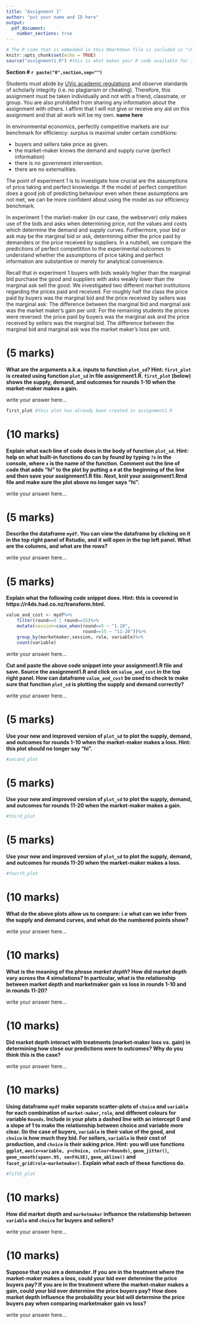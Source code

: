 ```yaml
---
title: "Assignment 1"
author: "put your name and ID here"
output: 
  pdf_document:
    number_sections: true
---
```


```r
# The R code that is embedded in this Rmarkdown file is included in "chunks": This is the first chunk of R code.
knitr::opts_chunk$set(echo = TRUE)
source("assignment1.R") #this is what makes your R code available for inclusion in this document.
```

**Section # `r paste("0",section,sep="")`**

Students must abide by  [UVic
  academic regulations](https://www.uvic.ca/calendar/undergrad/index.php#/policy/Sk_0xsM_V?bc=true&bcCurrent=08%20-%20Policy%20on%20Academic%20Integrity&bcGroup=Undergraduate%20Academic%20Regulations&bcItemType=policies)
 and observe standards of scholarly integrity
(i.e. no plagiarism or cheating). Therefore, this assignment must be
taken individually and not with a friend, classmate, or group. You are
also prohibited from sharing any information about the assignment with
others. I affirm that I will not give or receive any aid on this assignment 
and that all work will be my own. **name here**

In environmental economics, perfectly competitive markets are our
benchmark for efficiency: surplus is maximal under certain conditions:

* buyers and sellers take price as given.
* the market-maker knows the demand and supply curve (perfect
  information)
* there is no government intervention.
* there are no externalities.

The point of experiment 1 is to investigate how crucial are the
assumptions of price taking and perfect knowledge. If the model of
perfect competition does a good job of predicting behaviour even when
these assumptions are not met, we can be more confident about using
the model as our efficiency benchmark.

In experiment 1 the market-maker (in our case, the webserver)
only makes use of the bids and asks when determining price, *not*
the values and costs which determine the demand and supply
curves. Furthermore, your bid or ask may be the marginal bid or ask,
determining either the price paid by demanders or the price received
by suppliers. In a nutshell, we compare the predictions of perfect
competititon to the experimental outcomes to understand whether the
assumptions of price taking and perfect information are substantive or
merely for analytical convenience.

Recall that in experiment 1 buyers with bids weakly higher than the
marginal bid purchase the good and suppliers with asks weakly lower
than the marginal ask sell the good. We investigated two different
market institutions regarding the prices paid and received.  For
roughly half the class the price paid by buyers was the marginal bid
and the price received by sellers was the marginal ask: The difference
between the marginal bid and marginal ask was the market maker's gain
per unit.  For the remaining students the prices were reversed: the
price paid by buyers was the marginal ask and the price received by
sellers was the marginal bid. The difference between the marginal bid
and marginal ask was the market maker's loss per unit.

# (5 marks)

**What are the arguments a.k.a. inputs to function `plot_sd`? Hint: `first_plot` is created using function `plot_sd` in file assignment1.R. `first_plot` (below) shows the supply, demand, and outcomes for rounds 1-10 when the market-maker makes a gain.**

write your answer here...

```r
first_plot #this plot has already been created in assignment1.R
```

# (10 marks)

**Explain what each line of code does in the body of function `plot_sd`. Hint: help on what built-in functions do can by found by typing `?x` in the console, where `x` is the name of the function. Comment out the line of code that adds "hi" to the plot by putting a `#` at the beginning of the line and then save your assignment1.R file. Next, knit your assignment1.Rmd file and make sure the plot above no longer says "hi".** 

write your answer here...

# (5 marks)

**Describe the dataframe `mydf`. You can view the dataframe by clicking on it in the top right panel of Rstudio, and it will open in the top left panel.  What are the columns, and what are the rows?**

write your answer here...

\pagebreak

# (5 marks)

**Explain what the following code snippet does. Hint: this is covered in https://r4ds.had.co.nz/transform.html.**

```r
value_and_cost <- mydf%>% 
    filter(round==5 | round==15)%>%
    mutate(session=case_when(round==5 ~ "1-10",
                             round==15 ~ "11-20"))%>%
    group_by(marketmaker,session, role, variable)%>% 
    count(variable)
```

write your answer here...

**Cut and paste the above code snippet into your assignment1.R file and save.  Source the assignment1.R and click on `value_and_cost` in the top right panel. How can dataframe `value_and_cost` be used to check to make sure that function `plot_sd` is plotting the supply and demand correctly? ** 

write your answer here...

# (5 marks)

**Use your new and improved version of `plot_sd` to plot the supply, demand, and outcomes for rounds 1-10 when the market-maker makes a loss. Hint: this plot should no longer say "hi".** 

```r
#second_plot
```

# (5 marks)

**Use your new and improved version of `plot_sd` to plot the supply, demand, and outcomes for rounds 11-20 when the market-maker makes a gain.**

```r
#third_plot
```

# (5 marks)

**Use your new and improved version of `plot_sd` to plot the supply, demand, and outcomes for rounds 11-20 when the market-maker makes a loss.** 

```r
#fourth_plot
```

# (10 marks)

**What do the above plots allow us to compare: i.e what can we infer from the supply and demand curves, and what do the numbered points show?**

write your answer here...

# (10 marks)

**What is the meaning of the phrase *market depth*? How did market depth vary across the 4 simulations? In particular, what is the relationship between market depth and marketmaker gain vs loss in rounds 1-10 and in rounds 11-20?**

write your answer here...

# (10 marks)

**Did market depth interact with treatments (market-maker loss vs. gain) in determining how close our predictions were to outcomes? Why do you think this is the case?**

write your answer here...


# (10 marks)



**Using dataframe `mydf` make separate scatter-plots of `choice` and `variable` for each combination of `market-maker`, `role`, and different colours for variable `Rounds`. Include in your plots a dashed line with an intercept 0 and a slope of 1 to make the relationship between choice and variable more clear. (In the case of buyers, `variable` is their value of the good, and `choice` is how much they bid. For sellers, `variable` is their cost of production, and `choice` is their asking price. Hint: you will use functions `ggplot`, `aes(x=variable, y=choice, colour=Rounds)`, `geom_jitter()`, `geom_smooth(span=.95, se=FALSE)`, `geom_abline()` and `facet_grid(role~marketmaker)`.  Explain what each of these functions do.**

```r
#fifth_plot
```



# (10 marks)

**How did market depth and `marketmaker` influence the relationship between `variable` and `choice` for buyers and sellers?**

write your answer here...

# (10 marks)

**Suppose that you are a demander.  If you are in the treatment where the market-maker makes a loss, could your bid ever determine the price buyers pay? If you are in the treatment where the market-maker makes a gain, could your bid ever determine the price buyers pay? How does market depth influence the probability your bid will determine the price buyers pay when comparing marketmaker gain vs loss?**

write your answer here...

